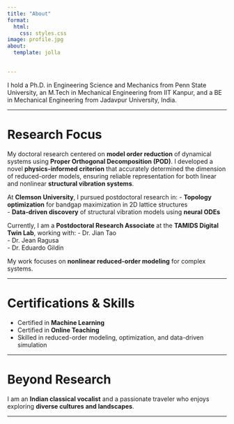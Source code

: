 ```yaml
---
title: "About"
format:
  html:
    css: styles.css
image: profile.jpg
about:
  template: jolla
 

---
```


I hold a Ph.D. in Engineering Science and Mechanics from Penn State University, an M.Tech in Mechanical Engineering from IIT Kanpur, and a BE in Mechanical Engineering from Jadavpur University, India.

---

# Research Focus

My doctoral research centered on **model order reduction** of dynamical systems using **Proper Orthogonal Decomposition (POD)**. I developed a novel **physics-informed criterion** that accurately determined the dimension of reduced-order models, ensuring reliable representation for both linear and nonlinear **structural vibration systems**.

At **Clemson University**, I pursued postdoctoral research in:
- **Topology optimization** for bandgap maximization in 2D lattice structures  
- **Data-driven discovery** of structural vibration models using **neural ODEs**

Currently, I am a **Postdoctoral Research Associate** at the **TAMIDS Digital Twin Lab**, working with:
- Dr. Jian Tao  
- Dr. Jean Ragusa  
- Dr. Eduardo Gildin  

My work focuses on **nonlinear reduced-order modeling** for complex systems.

---

# Certifications & Skills

- Certified in **Machine Learning**
- Certified in **Online Teaching**
- Skilled in reduced-order modeling, optimization, and data-driven simulation

---

# Beyond Research

I am an **Indian classical vocalist** and a passionate traveler who enjoys exploring **diverse cultures and landscapes**.

---
<style>

/* Left-align all text */
body {
  text-align: left !important;
}

/* Ensure paragraphs, headings, and lists are left-aligned */
p, h1, h2, h3, h4, h5, h6, ul, ol {
  text-align: left !important;
}

/* Remove Bootstrap's default centering */
.container, .main-content {
  text-align: left !important;
}

/* Optional: Fix alignment for specific sections */
#about, #research-focus, #certifications {
  text-align: left !important;
}
</style>